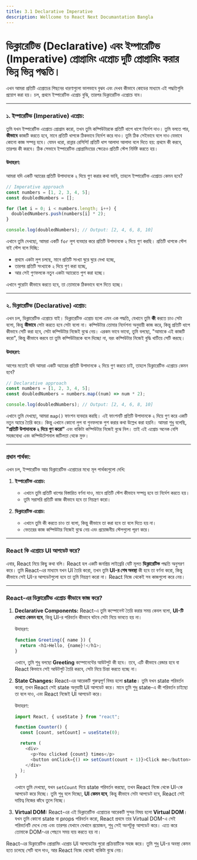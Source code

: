 ```yaml
---
title: 3.1 Declarative Imperative
description: Wellcome to React Next Documantation Bangla
---
```


## <h1 className="bg-gradient-to-r from-blue-500 to-purple-500 inline-block text-transparent bg-clip-text text-2xl pt-2">ডিক্লারেটিভ (Declarative) এবং ইম্পারেটিভ (Imperative) প্রোগ্রামিং এপ্রোচ দুটি প্রোগ্রামিং করার ভিন্ন ভিন্ন পদ্ধতি।</h1>

এখন আমরা প্রতিটি এপ্রোচের পিছনের ধারণাগুলো ভালভাবে বুঝব এবং দেখব কীভাবে কোডের মাধ্যমে এই পদ্ধতিগুলি প্রয়োগ করা হয়। চল, প্রথমে ইম্পারেটিভ এপ্রোচ বুঝি, তারপর ডিক্লারেটিভ এপ্রোচে যাব।

---

### ১. ইম্পারেটিভ (Imperative) এপ্রোচ:

তুমি যখন ইম্পারেটিভ এপ্রোচে প্রোগ্রাম করো, তখন তুমি কম্পিউটারকে প্রতিটি ধাপে ধাপে নির্দেশ দাও। তুমি বলতে পার, **কীভাবে** কাজটি করতে হবে, মানে প্রতিটি ধাপকে ঠিকভাবে নির্দেশ করে দাও। তুমি ঠিক সেইভাবে বলে দাও যেভাবে কোনো কাজ সম্পন্ন হবে। যেমন ধরো, রান্নার রেসিপি! প্রতিটি ধাপ আলাদা আলাদা বলে দিতে হয়: প্রথমে কী করবে, তারপর কী করবে। ঠিক সেভাবে ইম্পারেটিভ প্রোগ্রামিংয়ের ক্ষেত্রেও প্রতিটি স্টেপ নির্দিষ্ট করতে হয়।

#### উদাহরণ:

আমরা যদি একটি অ্যারের প্রতিটি উপাদানকে ২ দিয়ে গুণ করার কথা ভাবি, তাহলে ইম্পারেটিভ এপ্রোচে কেমন হবে?

```javascript
// Imperative approach
const numbers = [1, 2, 3, 4, 5];
const doubledNumbers = [];

for (let i = 0; i < numbers.length; i++) {
  doubledNumbers.push(numbers[i] * 2);
}

console.log(doubledNumbers); // Output: [2, 4, 6, 8, 10]
```

এখানে তুমি দেখছো, আমরা একটি `for` লুপ ব্যবহার করে প্রতিটি উপাদানকে ২ দিয়ে গুণ করছি। প্রতিটি ধাপকে স্টেপ বাই স্টেপ বলে দিচ্ছি:

- প্রথমে একটা লুপ চলছে, মানে প্রতিটি সংখ্যা ঘুরে ঘুরে দেখা হচ্ছে,
- তারপর প্রতিটি সংখ্যাকে ২ দিয়ে গুণ করা হচ্ছে,
- আর সেই গুণফলকে নতুন একটা অ্যারেতে পুশ করা হচ্ছে।

এখানে পুরোটা কীভাবে করতে হবে, তা তোমাকে ঠিকভাবে বলে দিতে হচ্ছে।

---

### ২. ডিক্লারেটিভ (Declarative) এপ্রোচ:

এখন চল, ডিক্লারেটিভ এপ্রোচে যাই। ডিক্লারেটিভ এপ্রোচ হলো এমন এক পদ্ধতি, যেখানে তুমি **কী** করতে চাও সেটা বলো, কিন্তু **কীভাবে** সেটা করতে হবে সেটা বলো না। কম্পিউটার তোমার নির্দেশনা অনুযায়ী কাজ করে, কিন্তু প্রতিটি ধাপে কীভাবে সেটি করা হবে, সেটা কম্পিউটার নিজেই বুঝে নেয়। এরকম ভাবে ভাবো, তুমি বলছো, "আমাকে এই কাজটি করো", কিন্তু কীভাবে করবে তা তুমি কম্পিউটারকে বলে দিচ্ছো না, বরং কম্পিউটার নিজেই বুদ্ধি খাটিয়ে সেটি করছে।

#### উদাহরণ:

আগের মতোই যদি আমরা একটি অ্যারের প্রতিটি উপাদানকে ২ দিয়ে গুণ করতে চাই, তাহলে ডিক্লারেটিভ এপ্রোচে কেমন হবে?

```javascript
// Declarative approach
const numbers = [1, 2, 3, 4, 5];
const doubledNumbers = numbers.map((num) => num * 2);

console.log(doubledNumbers); // Output: [2, 4, 6, 8, 10]
```

এখানে তুমি দেখছো, আমরা `map()` ফাংশন ব্যবহার করছি। এই ফাংশনটি প্রতিটি উপাদানকে ২ দিয়ে গুণ করে একটি নতুন অ্যারে তৈরি করে। কিন্তু এখানে কোনো লুপ বা গুনফলকে পুশ করার কথা উল্লেখ করা হয়নি। আমরা শুধু বলেছি, **"প্রতিটি উপাদানকে ২ দিয়ে গুণ করো"** এবং বাকিটা কম্পিউটার নিজেই বুঝে নিল। তাই এই এপ্রোচ অনেক বেশি সহজবোধ্য এবং কম্পিউটেশনাল জটিলতা থেকে মুক্ত।

---

### প্রধান পার্থক্য:

এখন চল, ইম্পারেটিভ আর ডিক্লারেটিভ এপ্রোচের মধ্যে মূল পার্থক্যগুলো দেখি:

1. **ইম্পারেটিভ এপ্রোচ:**

   - এখানে তুমি প্রতিটি ধাপের বিস্তারিত বর্ণনা দাও, মানে প্রতিটি স্টেপ কীভাবে সম্পন্ন হবে তা নির্দেশ করতে হয়।
   - তুমি সরাসরি প্রতিটি কাজ কীভাবে হবে তা নিয়ন্ত্রণ করো।

2. **ডিক্লারেটিভ এপ্রোচ:**
   - এখানে তুমি কী করতে চাও তা বলো, কিন্তু কীভাবে তা করা হবে তা বলে দিতে হয় না।
   - ভেতরের কাজ কম্পিউটার নিজেই বুঝে নেয় এবং প্রয়োজনীয় স্টেপগুলো পূরণ করে।

---

### React কি এপ্রোচে UI আপডেট করে?

এবার, React নিয়ে কিছু কথা বলি। React হল একটি জনপ্রিয় লাইব্রেরি যেটি মূলত **ডিক্লারেটিভ** পদ্ধতি অনুসরণ করে। তুমি React-এর মাধ্যমে যখন UI তৈরি করো, তখন তুমি **UI-র শেষ অবস্থা** কী হবে তা বর্ণনা করো, কিন্তু কীভাবে সেই UI-র আপডেটগুলো হবে তা তুমি নিয়ন্ত্রণ করো না। React নিজে থেকেই সব কাজগুলো করে নেয়।

---

### React-এর ডিক্লারেটিভ এপ্রোচ কীভাবে কাজ করে?

1. **Declarative Components:**
   React-এ তুমি কম্পোনেন্ট তৈরি করার সময় কেবল বলো, **UI-টি দেখতে কেমন হবে**, কিন্তু UI-র পরিবর্তন কীভাবে ঘটবে সেটা নিয়ে ভাবতে হয় না।

   উদাহরণ:

   ```javascript
   function Greeting({ name }) {
     return <h1>Hello, {name}!</h1>;
   }
   ```

   এখানে, তুমি শুধু বলছো **Greeting** কম্পোনেন্টের আউটপুট কী হবে। তবে, এটি কীভাবে রেন্ডার হবে বা React কিভাবে সেই আউটপুট তৈরি করবে, সেটা নিয়ে চিন্তা করতে হচ্ছে না।

2. **State Changes:**
   React-এর আরেকটি গুরুত্বপূর্ণ বিষয় হলো **state**। তুমি যখন state পরিবর্তন করো, তখন React সেই state অনুযায়ী UI আপডেট করে। মানে তুমি শুধু state-এ কী পরিবর্তন চাইছো তা বলে দাও, এবং React নিজেই UI আপডেট করে।

   উদাহরণ:

   ```javascript
   import React, { useState } from "react";

   function Counter() {
     const [count, setCount] = useState(0);

     return (
       <div>
         <p>You clicked {count} times</p>
         <button onClick={() => setCount(count + 1)}>Click me</button>
       </div>
     );
   }
   ```

   এখানে তুমি দেখছো, যখন `setCount` দিয়ে state পরিবর্তন করছো, তখন React নিজে থেকে UI-কে আপডেট করে দিচ্ছে। তুমি শুধু বলে দিচ্ছো, **UI কেমন হবে**, কিন্তু কীভাবে সেটা আপডেট হবে, React সেই দায়িত্ব নিজের কাঁধে তুলে নিচ্ছে।

3. **Virtual DOM:**
   React-এর এই ডিক্লারেটিভ এপ্রোচের আরেকটি সুন্দর বিষয় হলো **Virtual DOM**। যখন তুমি কোনো state বা props পরিবর্তন করো, React প্রথমে তার Virtual DOM-এ সেই পরিবর্তনটি দেখে নেয় এবং তারপর যেখানে যেখানে প্রয়োজন, শুধু সেই অংশটুকু আপডেট করে। এতে করে তোমাকে DOM-এর পেছনে সময় ব্যয় করতে হয় না।

React-এর ডিক্লারেটিভ প্রোগ্রামিং এপ্রোচ UI আপডেটের পুরো প্রক্রিয়াটিকে সহজ করে। তুমি শুধু UI-র অবস্থা কেমন হতে চলেছে সেটি বলে দাও, আর React নিজে থেকেই বাকিটা বুঝে নেয়।
